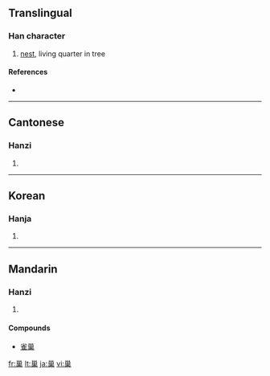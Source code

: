 {{also|巣}}
==Translingual==

===Han character===
{{Han char|rn=47|rad=巛|as=08|sn=11|four=3290<sub>4</sub>|canj=女女田木 (VVWD)}}

# [[nest]], living quarter in tree

====References====
* {{Han ref|kx=0324.170|dkj=08696|dj=0625.090|hdz=21098.090|uh=5DE2|ud=24034|bh=B15F|bd=45407}}

----

==Cantonese==

===Hanzi===
{{yue-hanzi|jyut=|y=chau4}}

# {{defn|Cantonese}}

----

==Korean==

===Hanja===
{{ko-hanja|hangeul=소|rv=so|mr=so}}

# {{defn|Korean}}

----

==Mandarin==

===Hanzi===
{{cmn-hanzi|pin=[[cháo]] ([[chao2]])|wg=ch'ao<sup>2</sup>}}

# {{defn|Mandarin}}

====Compounds====
* [[雀巢]]

[[fr:巢]]
[[lt:巢]]
[[ja:巢]]
[[vi:巢]]